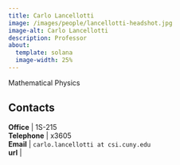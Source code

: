 ```yaml
---
title: Carlo Lancellotti
image: /images/people/lancellotti-headshot.jpg
image-alt: Carlo Lancellotti
description: Professor
about:
  template: solana
  image-width: 25%
---
```



Mathematical Physics


## Contacts

**Office**    | 1S-215     <br/>
**Telephone** | x3605                              <br/>
**Email**     | `carlo.lancellotti at csi.cuny.edu`                            <br/>
**url**       |   <br/>


